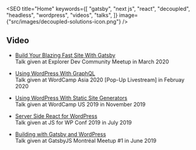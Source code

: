 

<SEO
  title="Home"
  keywords={[
    "gatsby",
    "next js",
    "react",
    "decoupled",
    "headless",
    "wordpress",
    "videos",
    "talks",
  ]}
  image={"src/images/decoupled-solutions-icon.png"}
/>

<Container>

## Video  

- [Build Your Blazing Fast Site With Gatsby](https://youtu.be/MmMMMIvuPU8?t=2607)  
Talk given at Explorer Dev Community Meetup in March 2020  

- [Using WordPress With GraphQL](https://www.crowdcast.io/e/22feb20WPstream/8)  
Talk given at WordCamp Asia 2020 [Pop-Up Livestream] in Februay 2020  

- [Using WordPress With Static Site Generators](https://wordpress.tv/2019/11/14/jason-bahl-muhammad-muhsin-using-wordpress-with-static-site-generators/)  
Talk given at WordCamp US 2019 in November 2019  

- [Server Side React for WordPress](https://youtu.be/TkNH2QB5oDA)  
Talk given at JS for WP Conf 2019 in July 2019  

- [Building with Gatsby and WordPress](https://youtu.be/t7KwexCFW9o)  
Talk given at GatsbyJS Montréal Meetup #1 in June 2019  

</Container>
